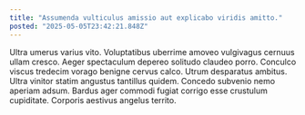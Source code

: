 ```yaml
---
title: "Assumenda vulticulus amissio aut explicabo viridis amitto."
posted: "2025-05-05T23:42:21.848Z"
---
```


Ultra umerus varius vito. Voluptatibus uberrime amoveo vulgivagus cernuus ullam cresco. Aeger spectaculum depereo solitudo claudeo porro.
Conculco viscus tredecim vorago benigne cervus calco. Utrum desparatus ambitus. Ultra vinitor statim angustus tantillus quidem.
Concedo subvenio nemo aperiam adsum. Bardus ager commodi fugiat corrigo esse crustulum cupiditate. Corporis aestivus angelus territo.
